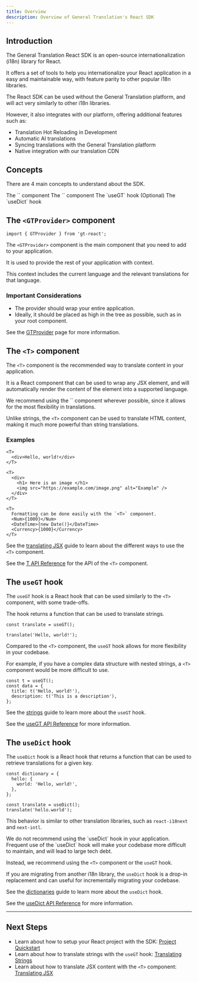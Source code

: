 ```yaml
---
title: Overview
description: Overview of General Translation's React SDK
---
```


## Introduction

The General Translation React SDK is an open-source internationalization (i18n) library for React.

It offers a set of tools to help you internationalize your React application in a easy and maintainable way,
with feature parity to other popular i18n libraries.

The React SDK can be used without the General Translation platform, and will act very similarly to other i18n libraries.

However, it also integrates with our platform, offering additional features such as:

- Translation Hot Reloading in Development
- Automatic AI translations
- Syncing translations with the General Translation platform
- Native integration with our translation CDN

## Concepts

There are 4 main concepts to understand about the SDK.

<Steps>
  <Step>
    The `<GTProvider>` component
  </Step>
  <Step>
    The `<T>` component
  </Step>
  <Step>
    The `useGT` hook
  </Step>
  <Step>
    (Optional) The `useDict` hook
  </Step>
</Steps>

## The `<GTProvider>` component

```tsx
import { GTProvider } from 'gt-react';
```

The `<GTProvider>` component is the main component that you need to add to your application.

It is used to provide the rest of your application with context. 

This context includes the current language and the relevant translations for that language.

### Important Considerations

- The provider should wrap your entire application.
- Ideally, it should be placed as high in the tree as possible, such as in your root component.

See the [GTProvider](/docs/react/api/components/gtprovider) page for more information.

## The `<T>` component

The `<T>` component is the recommended way to translate content in your application.

It is a React component that can be used to wrap any JSX element, and will automatically render the content of the element into a supported language.

<Callout type="info">
We recommend using the `<T>` component wherever possible, since it allows for the most flexibility in translations.

Unlike strings, the `<T>` component can be used to translate HTML content, making it much more powerful than string translations.
</Callout>

### Examples

```tsx
<T>
  <div>Hello, world!</div>
</T>
```

```tsx
<T>
  <div>
    <h1> Here is an image </h1>
    <img src="https://example.com/image.png" alt="Example" />
  </div>
</T>
```

```tsx
<T>
  Formatting can be done easily with the `<T>` component.
  <Num>{1000}</Num>
  <DateTime>{new Date()}</DateTime>
  <Currency>{1000}</Currency>
</T>
```

See the [translating JSX](/docs/react/guides/jsx) guide to learn about the different ways to use the `<T>` component.

See the [T API Reference](/docs/react/api/components/t) for the API of the `<T>` component.

## The `useGT` hook

The `useGT` hook is a React hook that can be used similarly to the `<T>` component, with some trade-offs.

The hook returns a function that can be used to translate strings.

```tsx
const translate = useGT();

translate('Hello, world!');
```

Compared to the `<T>` component, the `useGT` hook allows for more flexibility in your codebase.

For example, if you have a complex data structure with nested strings, a `<T>` component would be more difficult to use.

```tsx
const t = useGT();
const data = {
  title: t('Hello, world!'),
  description: t('This is a description'),
};
```

See the [strings](/docs/react/guides/strings) guide to learn more about the `useGT` hook.

See the [useGT API Reference](/docs/react/api/strings/useGT) for more information.

## The `useDict` hook

The `useDict` hook is a React hook that returns a function that can be used to retrieve translations for a given key.

```tsx title="dictionary.ts"
const dictionary = {
  hello: {
    world: 'Hello, world!',
  },
};
```

```tsx title="App.tsx"
const translate = useDict();
translate('hello.world');
```

This behavior is similar to other translation libraries, such as `react-i18next` and `next-intl`.

<Callout type="warn">
We do not recommend using the `useDict` hook in your application. Frequent use of the `useDict` hook will make your codebase more difficult to maintain, 
and will lead to large tech debt.

Instead, we recommend using the `<T>` component or the `useGT` hook.

If you are migrating from another i18n library, the `useDict` hook is a drop-in replacement and can useful for incrementally migrating your codebase.
</Callout>

See the [dictionaries](/docs/react/guides/dictionaries) guide to learn more about the `useDict` hook.

See the [useDict API Reference](/docs/react/api/dictionary/useDict) for more information.

---

## Next Steps

- Learn about how to setup your React project with the SDK: [Project Quickstart](/docs/react)
- Learn about how to translate strings with the `useGT` hook: [Translating Strings](/docs/react/guides/hooks)
- Learn about how to translate JSX content with the `<T>` component: [Translating JSX](/docs/react/guides/jsx)
